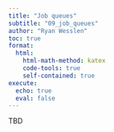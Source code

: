 ```yaml
---
title: "Job queues"
subtitle: "09_job_queues"
author: "Ryan Wesslen"
toc: true
format:
  html:
    html-math-method: katex
    code-tools: true
    self-contained: true
execute:
  echo: true
  eval: false
---
```


TBD